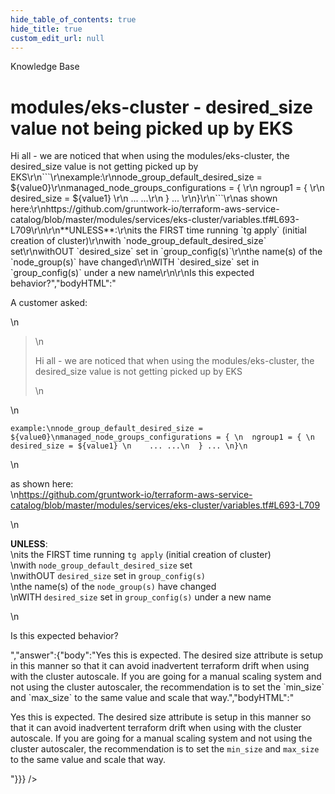 ```yaml
---
hide_table_of_contents: true
hide_title: true
custom_edit_url: null
---
```



<head>
  <link rel="canonical" href="https://github.com/gruntwork-io/knowledge-base/discussions/127" />
</head>

<CenterLayout>
<span className="searchCategory">Knowledge Base</span>
<h1>modules/eks-cluster - desired_size value not being picked up by EKS</h1>
<GitHub discussion={{"id":"D_kwDOF8slf84AOdh4","number":127,"author":{"login":"zackproser"},"title":"modules/eks-cluster - desired_size value not being picked up by EKS","body":"A customer asked: \r\n> Hi all - we are noticed that when using the modules/eks-cluster, the desired_size value is not getting picked up by EKS\r\n```\r\nexample:\r\nnode_group_default_desired_size = ${value0}\r\nmanaged_node_groups_configurations = { \r\n  ngroup1 = { \r\n    desired_size = ${value1} \r\n    ... ...\r\n  } ... \r\n}\r\n```\r\nas shown here:\r\nhttps://github.com/gruntwork-io/terraform-aws-service-catalog/blob/master/modules/services/eks-cluster/variables.tf#L693-L709\r\n\r\n**UNLESS**:\r\nits the FIRST time running `tg apply` (initial creation of cluster)\r\nwith `node_group_default_desired_size` set\r\nwithOUT `desired_size` set in `group_config(s)`\r\nthe name(s) of the `node_group(s)` have changed\r\nWITH `desired_size` set in `group_config(s)` under a new name\r\n\r\nIs this expected behavior?","bodyHTML":"<p dir=\"auto\">A customer asked:</p>\n<blockquote>\n<p dir=\"auto\">Hi all - we are noticed that when using the modules/eks-cluster, the desired_size value is not getting picked up by EKS</p>\n</blockquote>\n<div class=\"snippet-clipboard-content notranslate position-relative overflow-auto\" data-snippet-clipboard-copy-content=\"example:\nnode_group_default_desired_size = ${value0}\nmanaged_node_groups_configurations = { \n  ngroup1 = { \n    desired_size = ${value1} \n    ... ...\n  } ... \n}\"><pre class=\"notranslate\"><code>example:\nnode_group_default_desired_size = ${value0}\nmanaged_node_groups_configurations = { \n  ngroup1 = { \n    desired_size = ${value1} \n    ... ...\n  } ... \n}\n</code></pre></div>\n<p dir=\"auto\">as shown here:<br>\n<a href=\"https://github.com/gruntwork-io/terraform-aws-service-catalog/blob/master/modules/services/eks-cluster/variables.tf#L693-L709\">https://github.com/gruntwork-io/terraform-aws-service-catalog/blob/master/modules/services/eks-cluster/variables.tf#L693-L709</a></p>\n<p dir=\"auto\"><strong>UNLESS</strong>:<br>\nits the FIRST time running <code class=\"notranslate\">tg apply</code> (initial creation of cluster)<br>\nwith <code class=\"notranslate\">node_group_default_desired_size</code> set<br>\nwithOUT <code class=\"notranslate\">desired_size</code> set in <code class=\"notranslate\">group_config(s)</code><br>\nthe name(s) of the <code class=\"notranslate\">node_group(s)</code> have changed<br>\nWITH <code class=\"notranslate\">desired_size</code> set in <code class=\"notranslate\">group_config(s)</code> under a new name</p>\n<p dir=\"auto\">Is this expected behavior?</p>","answer":{"body":"Yes this is expected. The desired size attribute is setup in this manner so that it can avoid inadvertent terraform drift when using with the cluster autoscale. If you are going for a manual scaling system and not using the cluster autoscaler, the recommendation is to set the `min_size` and `max_size` to the same value and scale that way.","bodyHTML":"<p dir=\"auto\">Yes this is expected. The desired size attribute is setup in this manner so that it can avoid inadvertent terraform drift when using with the cluster autoscale. If you are going for a manual scaling system and not using the cluster autoscaler, the recommendation is to set the <code class=\"notranslate\">min_size</code> and <code class=\"notranslate\">max_size</code> to the same value and scale that way.</p>"}}} />

</CenterLayout>
  

<!-- ##DOCS-SOURCER-START
{
  "sourcePlugin": "github-discussions",
  "hash": "43eae513afac2b294bf8b669f97195b4"
}
##DOCS-SOURCER-END -->
